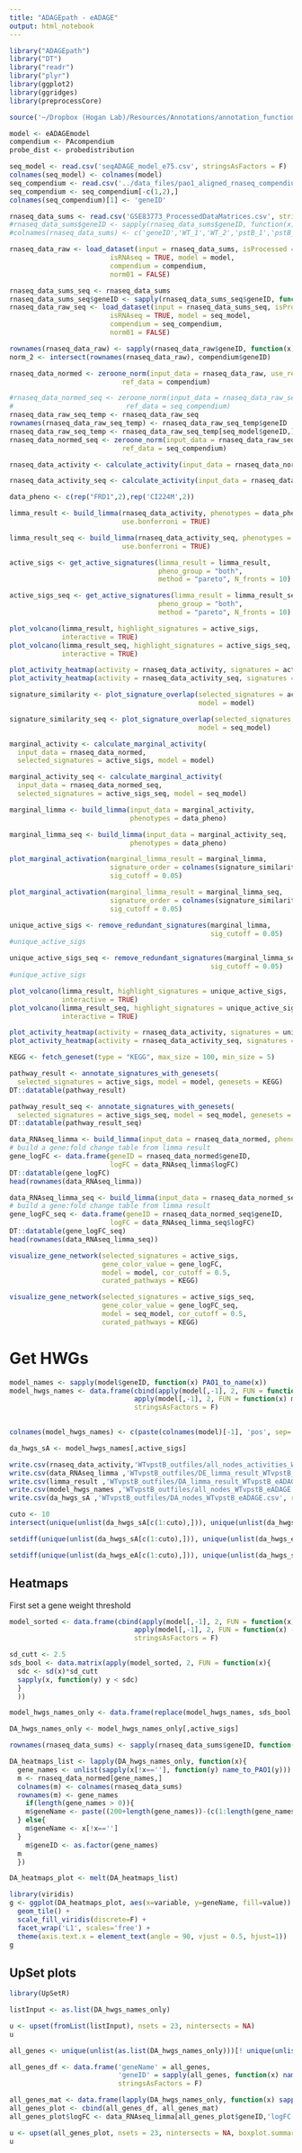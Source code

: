 ```yaml
---
title: "ADAGEpath - eADAGE"
output: html_notebook
---
```



```r
library("ADAGEpath")
library("DT")
library("readr")
library("plyr")
library(ggplot2)
library(ggridges)
library(preprocessCore)

source('~/Dropbox (Hogan Lab)/Resources/Annotations/annotation_functions.R')
```


```r
model <- eADAGEmodel
compendium <- PAcompendium
probe_dist <- probedistribution
```


```r
seq_model <- read.csv('seqADAGE_model_e75.csv', stringsAsFactors = F)
colnames(seq_model) <- colnames(model)
seq_compendium <- read.csv('../data_files/pao1_aligned_rnaseq_compendium_zp2_MRnorm_log_01_byall.csv', stringsAsFactors = F)
seq_compendium <- seq_compendium[-c(1,2),]
colnames(seq_compendium)[1] <- 'geneID'
```

```r
rnaseq_data_sums <- read.csv('GSE83773_ProcessedDataMatrices.csv', stringsAsFactors = F, header = T)
#rnaseq_data_sums$geneID <- sapply(rnaseq_data_sums$geneID, function(x) name)
#colnames(rnaseq_data_sums) <- c('geneID','WT_1','WT_2','pstB_1','pstB_2')
```

```r
rnaseq_data_raw <- load_dataset(input = rnaseq_data_sums, isProcessed = TRUE,
                         isRNAseq = TRUE, model = model,
                         compendium = compendium, 
                         norm01 = FALSE)
```
```r
rnaseq_data_sums_seq <- rnaseq_data_sums
rnaseq_data_sums_seq$geneID <- sapply(rnaseq_data_sums_seq$geneID, function(x) PA14_to_PAO1(name_to_PAO1(x)))
rnaseq_data_raw_seq <- load_dataset(input = rnaseq_data_sums_seq, isProcessed = TRUE,
                         isRNAseq = TRUE, model = seq_model,
                         compendium = seq_compendium, 
                         norm01 = FALSE)
```

```r
rownames(rnaseq_data_raw) <- sapply(rnaseq_data_raw$geneID, function(x) PA14_to_PAO1(name_to_PAO1(x)))
norm_2 <- intersect(rownames(rnaseq_data_raw), compendium$geneID)
```

```r

rnaseq_data_normed <- zeroone_norm(input_data = rnaseq_data_raw, use_ref = TRUE,
                            ref_data = compendium)
```


```r
#rnaseq_data_normed_seq <- zeroone_norm(input_data = rnaseq_data_raw_seq, use_ref = TRUE,
#                            ref_data = seq_compendium)
rnaseq_data_raw_seq_temp <- rnaseq_data_raw_seq
rownames(rnaseq_data_raw_seq_temp) <- rnaseq_data_raw_seq_temp$geneID
rnaseq_data_raw_seq_temp <- rnaseq_data_raw_seq_temp[seq_model$geneID,]
rnaseq_data_normed_seq <- zeroone_norm(input_data = rnaseq_data_raw_seq_temp, use_ref = TRUE,
                            ref_data = seq_compendium)
```



```r
rnaseq_data_activity <- calculate_activity(input_data = rnaseq_data_normed, model = model)
```

```r
rnaseq_data_activity_seq <- calculate_activity(input_data = rnaseq_data_normed_seq, model = seq_model)
```

```r
data_pheno <- c(rep("FRD1",2),rep('CI224M',2))
```

```r
limma_result <- build_limma(rnaseq_data_activity, phenotypes = data_pheno,
                            use.bonferroni = TRUE)
```

```r
limma_result_seq <- build_limma(rnaseq_data_activity_seq, phenotypes = data_pheno,
                            use.bonferroni = TRUE)
```

```r
active_sigs <- get_active_signatures(limma_result = limma_result,
                                     pheno_group = "both", 
                                     method = "pareto", N_fronts = 10)
```


```r
active_sigs_seq <- get_active_signatures(limma_result = limma_result_seq,
                                     pheno_group = "both", 
                                     method = "pareto", N_fronts = 10)
```


```r
plot_volcano(limma_result, highlight_signatures = active_sigs,
             interactive = TRUE)
plot_volcano(limma_result_seq, highlight_signatures = active_sigs_seq,
             interactive = TRUE)
```

```r
plot_activity_heatmap(activity = rnaseq_data_activity, signatures = active_sigs)
plot_activity_heatmap(activity = rnaseq_data_activity_seq, signatures = active_sigs_seq)
```

```r
signature_similarity <- plot_signature_overlap(selected_signatures = active_sigs,
                                               model = model)

signature_similarity_seq <- plot_signature_overlap(selected_signatures = active_sigs_seq,
                                               model = seq_model)
```


```r
marginal_activity <- calculate_marginal_activity(
  input_data = rnaseq_data_normed,
  selected_signatures = active_sigs, model = model)
```
```r
marginal_activity_seq <- calculate_marginal_activity(
  input_data = rnaseq_data_normed_seq,
  selected_signatures = active_sigs_seq, model = seq_model)
```

```r
marginal_limma <- build_limma(input_data = marginal_activity,
                              phenotypes = data_pheno)
```

```r
marginal_limma_seq <- build_limma(input_data = marginal_activity_seq,
                              phenotypes = data_pheno)
```

```r
plot_marginal_activation(marginal_limma_result = marginal_limma,
                         signature_order = colnames(signature_similarity),
                         sig_cutoff = 0.05)

plot_marginal_activation(marginal_limma_result = marginal_limma_seq,
                         signature_order = colnames(signature_similarity_seq),
                         sig_cutoff = 0.05)
```

```r
unique_active_sigs <- remove_redundant_signatures(marginal_limma,
                                                  sig_cutoff = 0.05)
#unique_active_sigs
```
```r
unique_active_sigs_seq <- remove_redundant_signatures(marginal_limma_seq,
                                                  sig_cutoff = 0.05)
#unique_active_sigs
```

```r
plot_volcano(limma_result, highlight_signatures = unique_active_sigs,
             interactive = TRUE)
plot_volcano(limma_result_seq, highlight_signatures = unique_active_sigs_seq,
             interactive = TRUE)
```


```r
plot_activity_heatmap(activity = rnaseq_data_activity, signatures = unique_active_sigs)
plot_activity_heatmap(activity = rnaseq_data_activity_seq, signatures = unique_active_sigs_seq)
```

```r
KEGG <- fetch_geneset(type = "KEGG", max_size = 100, min_size = 5)
```

```r
pathway_result <- annotate_signatures_with_genesets(
  selected_signatures = active_sigs, model = model, genesets = KEGG)
DT::datatable(pathway_result)
```

```r
pathway_result_seq <- annotate_signatures_with_genesets(
  selected_signatures = active_sigs_seq, model = seq_model, genesets = KEGG)
DT::datatable(pathway_result_seq)
```

```r
data_RNAseq_limma <- build_limma(input_data = rnaseq_data_normed, phenotypes = data_pheno)
# build a gene:fold change table from limma result
gene_logFC <- data.frame(geneID = rnaseq_data_normed$geneID,
                         logFC = data_RNAseq_limma$logFC)
DT::datatable(gene_logFC)
head(rownames(data_RNAseq_limma))
```

```r
data_RNAseq_limma_seq <- build_limma(input_data = rnaseq_data_normed_seq, phenotypes = data_pheno)
# build a gene:fold change table from limma result
gene_logFC_seq <- data.frame(geneID = rnaseq_data_normed_seq$geneID,
                         logFC = data_RNAseq_limma_seq$logFC)
DT::datatable(gene_logFC_seq)
head(rownames(data_RNAseq_limma_seq))
```


```r
visualize_gene_network(selected_signatures = active_sigs,
                       gene_color_value = gene_logFC,
                       model = model, cor_cutoff = 0.5,
                       curated_pathways = KEGG)
```


```r
visualize_gene_network(selected_signatures = active_sigs_seq,
                       gene_color_value = gene_logFC_seq,
                       model = seq_model, cor_cutoff = 0.5,
                       curated_pathways = KEGG)
```


# Get HWGs

```r
model_names <- sapply(model$geneID, function(x) PAO1_to_name(x))
model_hwgs_names <- data.frame(cbind(apply(model[,-1], 2, FUN = function(x) model_names[order(x, decreasing = T)] ),
                               apply(model[,-1], 2, FUN = function(x) model_names[order(x, decreasing = F)] )),
                               stringsAsFactors = F)
                         

colnames(model_hwgs_names) <- c(paste(colnames(model)[-1], 'pos', sep=''),paste(colnames(model)[-1], 'neg', sep=''))
```

```r
da_hwgs_sA <- model_hwgs_names[,active_sigs]
```


```r
write.csv(rnaseq_data_activity,'WTvpstB_outfiles/all_nodes_activities_WTvpstB_eADAGE.csv', row.names = T)
write.csv(data_RNAseq_limma ,'WTvpstB_outfiles/DE_limma_result_WTvpstB_gene_expression.csv', row.names = T)
write.csv(limma_result ,'WTvpstB_outfiles/DA_limma_result_WTvpstB_eADAGE.csv', row.names = T)
write.csv(model_hwgs_names ,'WTvpstB_outfiles/all_nodes_WTvpstB_eADAGE.csv', row.names = F)
write.csv(da_hwgs_sA ,'WTvpstB_outfiles/DA_nodes_WTvpstB_eADAGE.csv', row.names = F)
```

```r
cuto <- 10
intersect(unique(unlist(da_hwgs_sA[c(1:cuto),])), unique(unlist(da_hwgs_eA[c(1:cuto),])))
```



```r
setdiff(unique(unlist(da_hwgs_sA[c(1:cuto),])), unique(unlist(da_hwgs_eA[c(1:cuto),])))

```

```r
setdiff(unique(unlist(da_hwgs_eA[c(1:cuto),])), unique(unlist(da_hwgs_sA[c(1:cuto),])))
```

## Heatmaps

First set a gene weight threshold
```r
model_sorted <- data.frame(cbind(apply(model[,-1], 2, FUN = function(x) x[order(x, decreasing = T)] ),
                               apply(model[,-1], 2, FUN = function(x) -x[order(x, decreasing = F)] )),
                               stringsAsFactors = F)

sd_cutt <- 2.5
sds_bool <- data.matrix(apply(model_sorted, 2, FUN = function(x){
  sdc <- sd(x)*sd_cutt
  sapply(x, function(y) y < sdc)
  }
  ))

model_hwgs_names_only <- data.frame(replace(model_hwgs_names, sds_bool, ''))
```

```r

DA_hwgs_names_only <- model_hwgs_names_only[,active_sigs]

rownames(rnaseq_data_sums) <- sapply(rnaseq_data_sums$geneID, function(x) name_to_PAO1(x))

DA_heatmaps_list <- lapply(DA_hwgs_names_only, function(x){
  gene_names <- unlist(sapply(x[!x==''], function(y) name_to_PAO1(y)))
  m <- rnaseq_data_normed[gene_names,]
  colnames(m) <- colnames(rnaseq_data_sums)
  rownames(m) <- gene_names
    if(length(gene_names > 0)){
    m$geneName <- paste((200+length(gene_names))-(c(1:length(gene_names))+100),sapply(gene_names, function(x) PAO1_to_name(x)),sep='_')
  } else{
    m$geneName <- x[!x=='']
  }
    m$geneID <- as.factor(gene_names)
  m
  })

DA_heatmaps_plot <- melt(DA_heatmaps_list)
```

```r
library(viridis)
g <- ggplot(DA_heatmaps_plot, aes(x=variable, y=geneName, fill=value)) +
  geom_tile() +
  scale_fill_viridis(discrete=F) +
  facet_wrap('L1', scales='free') +
  theme(axis.text.x = element_text(angle = 90, vjust = 0.5, hjust=1))
g
```
## UpSet plots

```r
library(UpSetR)
```

```r
listInput <- as.list(DA_hwgs_names_only)

u <- upset(fromList(listInput), nsets = 23, nintersects = NA)
u
```

```r
all_genes <- unique(unlist(as.list(DA_hwgs_names_only)))[! unique(unlist(as.list(DA_hwgs_names_only))) =='']

all_genes_df <- data.frame('geneName' = all_genes,
                           'geneID' = sapply(all_genes, function(x) name_to_PAO1(x)),
                           stringsAsFactors = F)

all_genes_mat <- data.frame(lapply(DA_hwgs_names_only, function(x) sapply(all_genes, function(y) as.numeric(y %in% x))))
all_genes_plot <- cbind(all_genes_df, all_genes_mat)
all_genes_plot$logFC <- data_RNAseq_limma[all_genes_plot$geneID,'logFC']

u <- upset(all_genes_plot, nsets = 23, nintersects = NA, boxplot.summary = c('logFC'))
u
```
